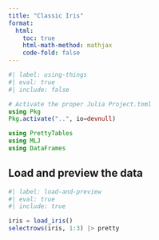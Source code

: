 ```yaml
---
title: "Classic Iris"
format:
  html:
    toc: true
    html-math-method: mathjax
    code-fold: false
---
```


```julia
#| label: using-things
#| eval: true
#| include: false

# Activate the proper Julia Project.toml
using Pkg
Pkg.activate("..", io=devnull)

using PrettyTables
using MLJ
using DataFrames
```

## Load and preview the data

```julia
#| label: load-and-preview
#| eval: true
#| include: true

iris = load_iris()
selectrows(iris, 1:3) |> pretty
```
